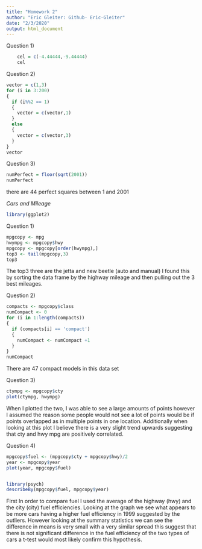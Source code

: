 ```yaml
---
title: "Homework 2"
author: "Eric Gleiter: Github- Eric-Gleiter"
date: "2/3/2020"
output: html_document
---
```


Question 1) 
```r
    cel = c(-4.44444,-9.44444)
    cel
```

Question 2)
```r
vector = c(1,3)
for (i in 3:200)
{
  if (i%%2 == 1)
  {
    vector = c(vector,1)
  }
  else
  {
    vector = c(vector,3)
  }
}
vector
```

Question 3)
```r
numPerfect = floor(sqrt(2001))
numPerfect
```
there are 44 perfect squares between 1 and 2001

*Cars and Mileage*
```r

library(ggplot2)
```

Question 1)
```r
mpgcopy <- mpg
hwympg <- mpgcopy$hwy
mpgcopy <- mpgcopy[order(hwympg),]
top3 <- tail(mpgcopy,3)
top3
```
The top3 three are the jetta and new beetle (auto and manual) I found this by sorting the data frame by the highway mileage and then pulling out the 3 best mileages.

Question 2)
```r
compacts <- mpgcopy$class
numCompact <- 0
for (i in 1:length(compacts))
{
  if (compacts[i] == 'compact')
  {
    numCompact <- numCompact +1
  }
}
numCompact
```
There are 47 compact models in this data set


Question 3)
```r
ctympg <- mpgcopy$cty
plot(ctympg, hwympg)

```

When I plotted the two, I was able to see a large amounts of points however I assumed the reason some people would not see a lot of points would be if points overlapped as in multiple points in one location. Additionally when looking at this plot I believe there is a very slight trend upwards suggesting that cty and hwy mpg are positively correlated.

Question 4)
```r
mpgcopy$fuel <- (mpgcopy$cty + mpgcopy$hwy)/2
year <- mpgcopy$year
plot(year, mpgcopy$fuel)


library(psych)
describeBy(mpgcopy$fuel, mpgcopy$year)
```

First In order to compare fuel I used the average of the highway (hwy) and the city (city) fuel efficiencies. Looking at the graph we see what appears to be more cars having a higher fuel efficiency in 1999 suggested by the outliers. However looking at the summary statistics we can see the difference in means is very small with a very similar spread this suggest that there is not significant difference in the fuel efficiency of the two types of cars a t-test would most likely confirm this hypothesis.